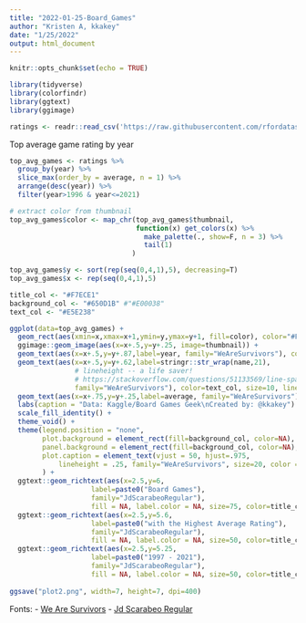 ```yaml
---
title: "2022-01-25-Board_Games"
author: "Kristen A, kkakey"
date: "1/25/2022"
output: html_document
---
```


```r
knitr::opts_chunk$set(echo = TRUE)
```

```r
library(tidyverse)
library(colorfindr)
library(ggtext)
library(ggimage)
```

```r
ratings <- readr::read_csv('https://raw.githubusercontent.com/rfordatascience/tidytuesday/master/data/2022/2022-01-25/ratings.csv')
```


Top average game rating by year
```r
top_avg_games <- ratings %>%
  group_by(year) %>%
  slice_max(order_by = average, n = 1) %>%
  arrange(desc(year)) %>%
  filter(year>1996 & year<=2021)
```

```r
# extract color from thumbnail
top_avg_games$color <- map_chr(top_avg_games$thumbnail, 
                               function(x) get_colors(x) %>%
                                 make_palette(., show=F, n = 3) %>% 
                                 tail(1)
                              )

top_avg_games$y <- sort(rep(seq(0,4,1),5), decreasing=T)
top_avg_games$x <- rep(seq(0,4,1),5)

title_col <- "#F7ECE1"
background_col <- "#650D1B" #"#E00038"
text_col <- "#E5E238"
```

```r
ggplot(data=top_avg_games) +
  geom_rect(aes(xmin=x,xmax=x+1,ymin=y,ymax=y+1, fill=color), color="#F7ECE1", size=3) +
  ggimage::geom_image(aes(x=x+.5,y=y+.25, image=thumbnail)) +
  geom_text(aes(x=x+.5,y=y+.87,label=year, family="WeAreSurvivors"), color=text_col, size=8) +
  geom_text(aes(x=x+.5,y=y+.62,label=stringr::str_wrap(name,21), 
                # lineheight -- a life saver!
                # https://stackoverflow.com/questions/51133569/line-spacing-for-wrapped-text-in-ggplot
                family="WeAreSurvivors"), color=text_col, size=10, lineheight = .25) +
  geom_text(aes(x=x+.75,y=y+.25,label=average, family="WeAreSurvivors"), color=text_col, size=8) +
  labs(caption = "Data: Kaggle/Board Games Geek\nCreated by: @kkakey") +
  scale_fill_identity() +
  theme_void() +
  theme(legend.position = "none",
        plot.background = element_rect(fill=background_col, color=NA),
        panel.background = element_rect(fill=background_col, color=NA),
        plot.caption = element_text(vjust = 50, hjust=.975,
            lineheight = .25, family="WeAreSurvivors", size=20, color = title_col)
        ) +
  ggtext::geom_richtext(aes(x=2.5,y=6,
                    label=paste0("Board Games"),
                    family="JdScarabeoRegular"),
                    fill = NA, label.color = NA, size=75, color=title_col) +
  ggtext::geom_richtext(aes(x=2.5,y=5.6,
                    label=paste0("with the Highest Average Rating"),
                    family="JdScarabeoRegular"),
                    fill = NA, label.color = NA, size=50, color=title_col) +
  ggtext::geom_richtext(aes(x=2.5,y=5.25,
                    label=paste0("1997 - 2021"),
                    family="JdScarabeoRegular"),
                    fill = NA, label.color = NA, size=50, color=title_col)
  
ggsave("plot2.png", width=7, height=7, dpi=400)
```


Fonts:
- [We Are Survivors](https://demofont.com/we-are-survivors-font/)
- [Jd Scarabeo Regular](https://www.ffonts.net/JD-Scarabeo-Regular.font)


